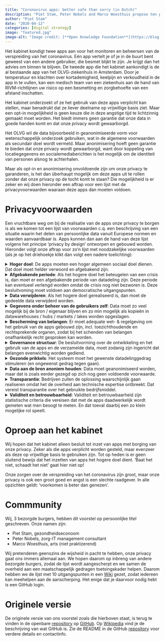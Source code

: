 ```yaml
---
title: "Coronavirus apps: better safe than sorry (in Dutch)"
description: "Piet Stam, Peter Nobels and Marco Woesthuis propose ten privacy conditions that a safe corona app must meet."
author: "Piet Stam"
date: "2020-04-12"
categories: [digital strategy]
image: "featured.jpg"
image-alt: "Image credit: [**Open Knowledge Foundation**](https://blog.okfn.org/2020/04/16/coronavirus-why-an-open-future-has-never-been-more-important/)"
---
```


Het kabinet kondigt twee apps aan voor het monitoren en beheersen van de verspreiding van het coronavirus. Eén app vertelt je of je in de buurt bent geweest van een andere gebruiker, die besmet blijkt te zijn. Je krijgt dan het advies om binnen te blijven. De tweede app die het kabinet aankondigt is de al bestaande app van het OLVG-ziekenhuis in Amsterdam. Door je temperatuur en klachten over kortademigheid, keelpijn en verkoudheid in de app in te vullen, kan een medisch team van een ziekenhuis aan de hand van RIVM-richtlijnen uw risico op een besmetting en zorgbehoefte van een afstand inschatten.

Het kabinet onderzoekt of ze het gebruik van deze apps verplicht kan stellen, maar benadrukt dat ze liever deelname op vrijwillige basis ziet. Maar een opt-in mogelijkheid is geen keuze die in deze angstige tijd te lichtzinnig gemaakt moet worden. Het biedt immers geen garantie dat onze data in goede handen komt en dat onze privacy wordt gewaarborgd.

Het OLVG wil de data bijvoorbeeld in geanonimiseerde vorm voor wetenschappelijk onderzoek gebruiken, wat in de algemene voorwaarden als secundair doel wordt vermeld. Maar anonimisering hoeft geen garantie te bieden dat onze privacy wordt gewaarborgd, want door koppeling van locatiegegevens en socialemediaberichten is het mogelijk om de identiteit van personen alsnog te achterhalen.

Maar als opt-in en anonimisering onvoldoende zijn om onze privacy te garanderen, is het dan überhaupt mogelijk om deze apps uit te rollen zonder dat onze privacy op de tocht komt te staan? Die mogelijkheid is er zeker en wij doen hieronder een aftrap voor een lijst met de privacyvoorwaarden waaraan deze apps dan moeten voldoen.

# Privacyvoorwaarden

Een vruchtbare weg om bij de realisatie van de apps onze privacy te borgen is als we komen tot een lijst van voorwaarden c.q. een beschrijving van een situatie waarin het delen van persoonlijke data vanuit Europese normen en waarden aanvaardbaar is. Apps kunnen dan aan de hand van deze lijst volgens het principe 'privacy by design' ontworpen en gebouwd worden. Hieronder volgt onze aftrap voor zo'n lijst met noodzakelijke voorwaarden (als je op het driehoekje klikt dan volgt een nadere toelichting):

<details>

<summary><b>Hoger doel</b>: De apps moeten een hoger algemeen sociaal doel dienen. Dat doel moet helder verwoord en afgebakend zijn.</summary>

Het is evident dat er in dit geval sprake is van zo'n hoger doel, namelijk het tegengaan van de verspreiding van het coronavirus in ons land. Maar het is niet zonder meer zo dat het in algemene zin uitvoeren van wetenschappelijk onderzoek op deze data, het secundaire doel, dat ook is. De nog te formuleren specifieke wetenschappelijke onderzoeksvragen zijn bij de keuze om de apps te gebruiken immers niet bekend bij de gebruiker, dus die weet niet waarvoor hij nu toestemming geeft. Het is in ieder geval niet het primaire doel van het kabinet om deze data voor wetenschappelijk onderzoek te verzamelen.

</details>

<details>

<summary><b>Afgebakende periode</b>: Als het hogere doel het beteugelen van een crisis is, dan moet er een afgebakende periode van datadeling zijn. Deze periode kan eventueel verlengd worden omdat de crisis nog niet bezworen is. Deze besluitvoming moet voldoen aan democratische uitgangspunten.</summary>

Het risico van in crisistijd ingevoerde maatregelen is dat de tijdelijkheid ervan in de geschiedenis een rekbaar begrip is gebleken, daarom zijn harde afspraken hierover noodzakelijk. Een afgebakende periode kan zijn om de data te delen zolang de crisis nog niet bezworen is. Om te kunnen vaststellen of de crisis is bezworen zullen een aantal objectieve beoordelingscriteria moeten worden geformuleerd. Een voorbeeld daarvan is de verspreidingscoefficient, i.e. het aantal mensen dat wordt besmet als ze met één besmet persoon in contact komen. Het streven van het RIVM is om die verspreiding coëfficiënt (langdurig) onder de 1 te houden, het is goed om daarbij een vaste ondergrens gedurende een vaste periode af te spreken.

</details>

<details>

<summary><b>Data verwijderen</b>: Als het hogere doel gerealiseerd is, dan moet de gedeelde data verwijderd worden.</summary>

Hier luistert het nauw of naast het primaire doel van de apps ook secundaire doelen als hoger doel worden betiteld. Als alleen het primaire doel van de verspreiding van het coronavirus wordt nagestreefd, dan dienen alle data te worden verwijderd nadat dat doel is bereikt.

Als het secundaire doel van het uitvoeren van wetenschappelijk onderzoek ook als hoger doel wordt geaccepteerd, dan is het sterk de vraag hoe lang deze data nog bewaard gaan worden. Een gemiddeld promotietraject van een promovendus aan de universiteit duurt langer dan 4 jaar, wat al substantieel langer is dan de maximale bewaartermijn van 2 jaar die onderdeel is van de algemene voorwaarden van de app van het OLVG.

</details>

<details>

<summary><b>Gegevens onder beheer van de gebruikers zelf</b>: Data moet zo veel mogelijk bij de bron / eigenaar blijven en zo min mogelijk als kopieën in datawarehouses / hubs / markets / lakes worden opgeslagen.</summary>

Idealiter blijft de data die in de apps worden ingevuld op de mobiele telefoon van degene staan die die data invult en worden de bewerkingen op de data decentraal uitgevoerd. Alleen de geaggregeerde resultaten van de lokaal bewerkte data komen dan terecht bij de instanties die deze stuurinformatie nodig hebben, denk aan het ziekenhuis, het RIVM of de GGD. Dit is de werkwijze van de Personal Health Train, het concept dat Minister Bruins [propageert](https://www.rijksoverheid.nl/documenten/kamerstukken/2018/11/15/kamerbrief-over-data-laten-werken-voor-gezondheid) en is ontwikkeld door [DTL, MAASTRO en LUMC](https://www.dtls.nl/fair-data/personal-health-train/).

Deze werkwijze is des te meer van belang om te voorkomen dat de data ten behoeve van het secundaire doel op vele plekken terecht komt. Daarbij is er de voorwaarde dat de data die voor primaire en secundaire doelen centraal getrokken wordt, met de vereiste beveiligingsmaatregelen wordt beheerd.

</details>

<details>

<summary><b>Bescherming van belangen</b>: Er moet adequate wet- & regelgeving om het gebruik van de apps gebouwd zijn, incl. toezichthoudende en rechtsprekende organen, zodat bij het schenden van belangen onafhankelijk recht gesproken kan worden.</summary>

Deze randvoorwaarde ligt voor de hand. Nagegaan moet worden of de algemene verordening gegevensbescherming (AVG) volstaat of dat aanvullende of bijgestelde wetgeving noodzakelijk is. Het is daarbij onder meer van belang dat individuele burgers het recht hebben om misbruik van hun data te melden en het stop zetten daarvan te kunnen afdwingen.

</details>

<details>

<summary><b>Governance structuur</b>: De besluitvorming over de ontwikkeling en het gebruik van de apps en de verzamelde data, moet zodanig zijn ingericht dat belangen evenwichtig worden gediend.</summary>

Bits of Freedom [noemt](https://www.bitsoffreedom.nl/2020/03/20/privacy-is-geen-absoluut-recht-maar-wel-een-noodzaak/) het kabinet als de 'governance body'. Dat is ons inziens een onvoldoende invulling van deze randvoorwaarde. Dat geeft te weinig invloed, voor direct betrokkenen en maakt geen gebruik van de noodzakelijke expertise voor een goede besluitvorming (de meeste volksvertegenwoordigers hebben weinig expertise van big data, AI en van technieken waarmee op grote schaal data wordt verzameld). Van belang is dat de governance structuur een evenwichtige vertegenwoordiging van belangenpartijen kent: overheid, bedrijfsleven en burgers.

</details>

<details>

<summary><b>Gezonde prikkels</b>: Het systeem moet het gewenste datadelinggedrag stimuleren (en ongewenst gedrag tegen gaan).</summary>

Over het ongewenste gedrag van datadelen op de bekende sociale platforms is de afgelopen jaren al veel gepubliceerd. Deze platforms zetten zeer succesvol aan tot het delen van data, maar er zijn inmiddels diverse kanttekeningen gezet bij het gebruik van de (persoons)data voor doeleinden die inbreuk maken op onze privacy. In feite komt deze randvoorwaarde er op neer dat burgers niet verleid worden tot meer datadeling dan nodig om het hogere doel te dienen en niet verdiend wordt aan datadeling.

</details>

<details>

<summary><b>Data aan de bron anoniem houden</b>: Data moet geanonimiseerd worden, maar dat is zoals eerder gezegd op zich nog geen voldoende voorwaarde.</summary>

Uit [Amerikaans onderzoek](http://privacytools.seas.harvard.edu/files/privacytools/files/paper1.pdf) op basis van de volkstelling in 1990 is gebleken dat veel individuen binnen geografisch afgebakende populaties combinaties van demografische kenmerken hebben die niet vaak voorkomen. Een verrassend resultaat was dat slechts drie kenmerken (postcode, geslacht en geboortedatum) 87% van alle Amerikanen (bijna) uniek maakt. Met drie andere kenmerken (woonplaats, geslacht en geboortedatum) geldt dat voor 53% van de totale Amerikaanse bevolking. Merk hierbij op dat in datasets in het algemeen meer dan drie gegevens per persoon worden vastgelegd.

Geanonimiseerde data, zeker data die ook gezondheidskenmerken bevatten, kunnen dus niet zonder meer als anoniem worden gezien. Deze constatering is relevant met betrekking tot het primaire doel van de dataverzameling, maar zeker ook met betrekking tot het secundaire doel. Als er voor dat laatste doel al data gebruikt gaan worden, dan is het verstandig om daarvoor alleen een minimale dataset beschikbaar te stellen waarmee de (nog nader te formuleren specifieke) wetenschappelijke onderzoeksvraag voldoende beantwoord kan worden.

</details>

<details>

<summary><b>Transparantie</b>: Bedrijven zullen de oplossing waarschijnlijk gaan realiseren omdat het de overheid aan technische expertise ontbreekt. Dat vereist transparantie over het gebruikte bedrijfsmiddel.</summary>

Het OLVG heeft aangekondigd dat zij de verzamelde data openbaar wil aanbieden aan wetenschappelijke onderzoekers. Gezien de overige randvoorwaarden is het de vraag of dit acceptabel is voor degenen wiens data het betreft. In ieder geval moet de verzamelde data door auditors in te zien zijn.

Voor de invulling van de randvoorwaarde van transparantie is het essentieel dat de broncode van de app openbaar wordt gemaakt. Hierdoor kan iedere burger zelf controleren waar de in de app ingevoerde data naartoe stroomt en welke bewerkingen daarop worden uitgevoerd. Hierbij dient te worden aangetekend dat code slecht door een beperkt gedeelte van de bevolking gelezen kan worden. Experts kunnen hun bevindingen wel in lekentaal formuleren en delen. Een andere belangrijke maatregel is dat de resultaten van de bewerkingen door derden moeten kunnen worden gereproduceerd.

</details>

<details>

<summary><b>Validiteit en betrouwbaarheid</b>: Validiteit en betrouwbaarheid zijn statistische criteria die vereisen dat met de apps daadwerkelijk wordt gemeten wat men beoogt te meten. En dat toeval daarbij een zo klein mogelijke rol speelt.</summary>

Het eerder geformuleerde criterium van het hogere doel vereist niet alleen dat er sprake is van het bestaan van een hoger doel, maar ook dat daarmee het hogere doel wordt gediend. Dat vereist helderheid over hoe de apps, de data en de vervolgmaatregelen dit doel gaan bereiken en hoe bijgestuurd wordt richting dat doel. Laat dus zien hoe succesvol men is in het bereiken van dat doel. Het risico is aanwezig dat de twee apps op dit moment niet aan dit criterium voldoen, aangezien in de antwoorden van het RIVM op veelgestelde vragen staat dat er nog steeds geen zekerheid is over het ontstaan van immuniteit en de duur daarvan.

</details>

# Oproep aan het kabinet

Wij hopen dat het kabinet alleen besluit tot inzet van apps met borging van onze privacy. Zeker als die apps verplicht worden gesteld, maar evenzeer als deze op vrijwillige basis te gebruiken zijn. Tot op heden is er geen sluitend bewijs dat het inzetten van apps het hogere doel dient. 'Baat het niet, schaadt het niet' gaat hier niet op!

Onze zorgen over de verspreiding van het coronavirus zijn groot, maar onze privacy is ook een groot goed en angst is een slechte raadgever. In alle opzichten geldt: 'voorkomen is beter dan genezen'.

# Commmunity

Wij, 3 bezorgde burgers, hebben dit voorstel op persoonlijke titel geschreven. Onze namen zijn:

-   Piet Stam, gezondheidseconoom
-   Peter Nobels, zorg-IT management consultant
-   Marco Woesthuis, arts (niet praktizerend)

Wij pretenderen geenszins de wijsheid in pacht te hebben, onze privacy gaat ons immers allemaal aan. We hopen daarom op inbreng van andere bezorgde burgers, zodat de lijst wordt aangescherpt en we samen de overheid aan een maatschappelijk gedragen toetsingskader helpen. Daarom hebben we de lijst met 10 uitgangspunten in een [Wiki](https://github.com/pjastam/coronavirus-privacy/wiki) gezet, zodat iedereen kan meehelpen aan de aanscherping. Het enige dat je daarvoor nodig hebt is een GitHub login.

# Originele versie

De originele versie van ons voorstel zoals die hierboven staat, is terug te vinden in de openbare [repository](https://github.com/pjastam/coronavirus-privacy) op [GitHub](https://github.com). Op [Wikipedia](https://nl.wikipedia.org/wiki/GitHub) vind je de beschrijving van wat GitHub is. Zie de README in de GitHub [repository](https://github.com/pjastam/coronavirus-privacy) voor verdere details en contactinfo.
